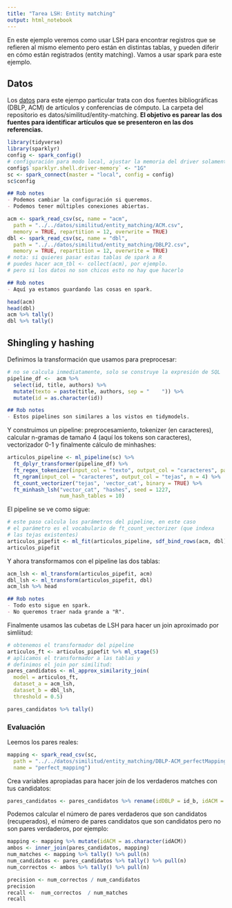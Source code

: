 ```yaml
---
title: "Tarea LSH: Entity matching"
output: html_notebook
---
```




En este ejemplo veremos como usar LSH 
para encontrar registros
que se refieren al mismo elemento pero están en distintas tablas, 
y pueden diferir en cómo están registrados (entity matching). Vamos a
usar spark para este ejemplo.

## Datos

Los [datos](https://dbs.uni-leipzig.de/de/research/projects/object_matching/fever/benchmark_datasets_for_entity_resolution) para este ejempo particular trata con dos fuentes bibliográficas (DBLP, ACM)
de artículos y conferencias de cómputo. La carpeta del repositorio
es datos/similitud/entity-matching. **El objetivo es parear las dos fuentes para
identificar artículos que se presenteron en las dos referencias.**


```r
library(tidyverse)
library(sparklyr)
config <- spark_config()
# configuración para modo local, ajustar la memoria del driver solamente
config$`sparklyr.shell.driver-memory` <- "1G"
sc <- spark_connect(master = "local", config = config)
sc$config
```

```markdown
## Rob notes
- Podemos cambiar la configuración si queremos.
- Podemos tener múltiples conexiones abiertas.
```



```r
acm <- spark_read_csv(sc, name = "acm",
  path = "../../datos/similitud/entity_matching/ACM.csv",
  memory = TRUE, repartition = 12, overwrite = TRUE)
dbl <- spark_read_csv(sc, name = "dbl",
  path = "../../datos/similitud/entity_matching/DBLP2.csv",
  memory = TRUE, repartition = 12, overwrite = TRUE)
# nota: si quieres pasar estas tablas de spark a R
# puedes hacer acm_tbl <- collect(acm), por ejemplo.
# pero si los datos no son chicos esto no hay que hacerlo
```

```markdown
## Rob notes
- Aquí ya estamos guardando las cosas en spark.
```


```r
head(acm)
head(dbl)
acm %>% tally()
dbl %>% tally()
```


## Shingling y hashing

Definimos la transformación que usamos para preprocesar:

```r
# no se calcula inmediatamente, solo se construye la expresión de SQL
pipeline_df <-  acm %>% 
  select(id, title, authors) %>% 
  mutate(texto = paste(title, authors, sep = "    ")) %>% 
  mutate(id = as.character(id))
```

```markdown
## Rob notes
- Estos pipelines son similares a los vistos en tidymodels.
```

Y construimos un pipeline: preprocesamiento, tokenizer (en caracteres),
calcular n-gramas de tamaño 4 (aquí los tokens son caracteres),
vectorizador 0-1 y finalmente cálculo de minhashes:

```r
articulos_pipeline <- ml_pipeline(sc) %>% 
  ft_dplyr_transformer(pipeline_df) %>% 
  ft_regex_tokenizer(input_col = "texto", output_col = "caracteres", pattern = "") %>% 
  ft_ngram(input_col = "caracteres", output_col = "tejas", n = 4) %>% 
  ft_count_vectorizer("tejas", 'vector_cat', binary = TRUE) %>%  
  ft_minhash_lsh("vector_cat", "hashes", seed = 1227, 
                 num_hash_tables = 10)
```

El pipeline se ve como sigue:

```r
# este paso calcula los parámetros del pipeline, en este caso 
# el parámetro es el vocabulario de ft_count_vectorizer (que indexa
# las tejas existentes)
articulos_pipefit <- ml_fit(articulos_pipeline, sdf_bind_rows(acm, dbl)) 
articulos_pipefit
```

Y ahora transformamos con el pipeline las dos tablas:

```r
acm_lsh <- ml_transform(articulos_pipefit, acm)
dbl_lsh <- ml_transform(articulos_pipefit, dbl)
acm_lsh %>% head
```

```markdown
## Rob notes
- Todo esto sigue en spark.
- No queremos traer nada grande a "R".
```

Finalmente usamos las cubetas de LSH para hacer un join aproximado por simliitud:

```r
# obtenemos el transformador del pipeline
articulos_ft <- articulos_pipefit %>% ml_stage(5)
# aplicamos el transformador a las tablas y 
# definimos el join por similitud:
pares_candidatos <- ml_approx_similarity_join(
  model = articulos_ft, 
  dataset_a = acm_lsh, 
  dataset_b = dbl_lsh, 
  threshold = 0.5)
```


```r
pares_candidatos %>% tally()
```



### Evaluación

Leemos los pares reales:

```r
mapping <- spark_read_csv(sc, 
  path = "../../datos/similitud/entity_matching/DBLP-ACM_perfectMapping.csv", 
  name = "perfect_mapping")
```

Crea variables apropiadas para hacer join de los verdaderos matches con tus candidatos:

```r
pares_candidatos <- pares_candidatos %>% rename(idDBLP = id_b, idACM = id_a)
```

Podemos calcular el número de pares verdaderos que son candidatos (recuperados), el número de pares
candidatos que son candidatos pero no son pares verdaderos, por ejemplo:

```r
mapping <- mapping %>% mutate(idACM = as.character(idACM))
ambos <- inner_join(pares_candidatos, mapping)
num_matches <- mapping %>% tally() %>% pull(n)
num_candidatos <- pares_candidatos %>% tally() %>% pull(n)
num_correctos <- ambos %>% tally() %>% pull(n)
```

```r
precision <- num_correctos / num_candidatos
precision
recall <-  num_correctos  / num_matches
recall
```

